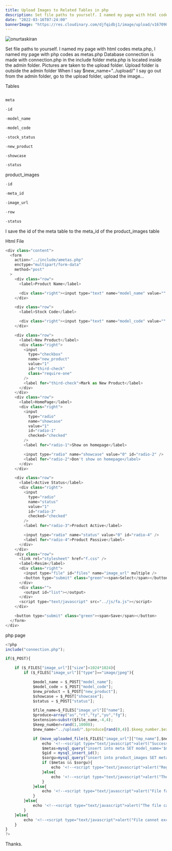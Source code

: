 ```yaml
---
title: Upload Images to Related Tables in php
description: Set file paths to yourself. I named my page with html codes meta.php, I named my page with php codes as metas.
date: "2022-03-16T07:24:00"
bannerImage: "https://res.cloudinary.com/djfqidbj1/image/upload/v1670900142/qjbxk9tqncjwhihkvgvk.png"
---
```


<img className="w-full rounded-xl" src="https://res.cloudinary.com/djfqidbj1/image/upload/v1670900142/qjbxk9tqncjwhihkvgvk.png" alt="onurtaskiran" />

Set file paths to yourself. I named my page with html codes meta.php, I named my page with php codes as metas.php Database connection is made with connection.php in the include folder meta.php is located inside the admin folder. Pictures are taken to the upload folder. Upload folder is outside the admin folder When I say $new_name="../upload/" I say go out from the admin folder, go to the upload folder, upload the image...


Tables
 ```javascript

meta

-id

-model_name

-model_code

-stock_status

-new_product

-showcase

-status
```
 

product_images
```javascript
-id

-meta_id

-image_url

-row

-status
```

I save the id of the meta table to the meta_id of the product_images table

Html File

```javascript
<div class="content">
  <form
    action="../include/ametas.php"
    enctype="multipart/form-data"
    method="post"
  >
    <div class="row">
      <label>Product Name</label>

      <div class="right"><input type="text" name="model_name" value="" /></div>
    </div>

    <div class="row">
      <label>Stock Code</label>

      <div class="right"><input type="text" name="model_code" value="" /></div>
    </div>

    <div class="row">
      <label>New Product</label>
      <div class="right">
        <input
          type="checkbox"
          name="new_product"
          value="1"
          id="third-check"
          class="require-one"
        />
        <label for="third-check">Mark as New Product</label>
      </div>
    </div>
    <div class="row">
      <label>HomePage</label>
      <div class="right">
        <input
          type="radio"
          name="showcase"
          value="1"
          id="radio-1"
          checked="checked"
        />
        <label for="radio-1">Show on homepage</label>

        <input type="radio" name="showcase" value="0" id="radio-2" />
        <label for="radio-2">Don't show on homepage</label>
      </div>
    </div>

    <div class="row">
      <label>Active Status</label>
      <div class="right">
        <input
          type="radio"
          name="status"
          value="1"
          id="radio-3"
          checked="checked"
        />
        <label for="radio-3">Product Active</label>

        <input type="radio" name="status" value="0" id="radio-4" />
        <label for="radio-4">Product Passive</label>
      </div>
    </div>
    <div class="row">
      <link rel="stylesheet" href="f.css" />
      <label>Resim</label>
      <div class="right">
        <input type="file" id="files" name="image_url" multiple />
        <button type="submit" class="green"><span>Select</span></button>
      </div>
      <div class="">
        <output id="list"></output>
      </div>
      <script type="text/javascript" src="../js/fa.js"></script>
    </div>

    <button type="submit" class="green"><span>Save</span></button>
  </form>
</div>
```
php page
```javascript
<?php
include("connection.php");

if($_POST){

    if ($_FILES["image_url"]["size"]<1024*1024){
        if ($_FILES["image_url"]["type"]=="image/jpeg"){

            $model_name = $_POST["model_name"];
            $model_code = $_POST["model_code"];
            $new_product = $_POST["new_product"];
            $showcase = $_POST["showcase"];
            $status = $_POST["status"];

            $file_name=$_FILES["image_url"]["name"];
            $produce=array("as","rt","ty","yu","fg");
            $extension=substr($file_name,-4,4);
            $keep_number=rand(1,10000);
            $new_name="../upload/".$produce[rand(0,4)].$keep_number.$extension;

            if (move_uploaded_file($_FILES["image_url"]["tmp_name"],$new_name)){
                echo '<!--<script type="text/javascript">alert("Successfully uploaded"), window.location="../admin/meta.php";</script>-->';
                $metas=mysql_query("insert into meta SET model_name='$model_name',model_code = '$model_code',new_product='$new_product',showcase='$showcase',status='$status'");
                $gid = mysql_insert_id();
                $sorgu=mysql_query("insert into product_images SET meta_id='$gid',image_url='$new_name'");
                if ($metas && $sorgu){
                    echo '<!--<script type="text/javascript">alert("Registration Successful"), window.location="../admin/meta.php";</script>-->';
                }else{
                    echo '<!--<script type="text/javascript">alert("There was a problem during registration"), window.location="../admin/meta.php";</script>-->';
                }
            }else{
                echo '<!--<script type="text/javascript">alert("File failed to upload"), window.location="../admin/meta.php";</script>-->';
            }
        }else{
            echo '<!--<script type="text/javascript">alert("The file can only be in jpeg format"), window.location="../admin/meta.php";</script>-->';
        }
    }else{
        echo '<!--<script type="text/javascript">alert("File cannot exceed 1mb"), window.location="../admin/meta.php";</script>-->';
    }
}
?>
```
Thanks.